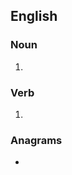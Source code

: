 {{also|PAPs|p'aps}}
==English==

===Noun===
{{head|en|noun plural form}}

# {{plural of|pap|lang=en}}

===Verb===
{{head|en|verb form}}

# {{en-third-person singular of|pap}}

===Anagrams===
* {{anagrams|en|a=apps|APPs|Apps|PSAP|Sapp|apps|apps.}}